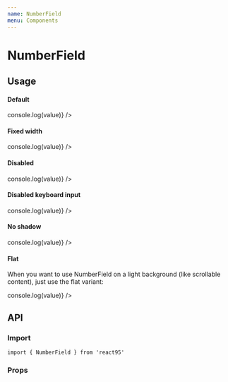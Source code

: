 ```yaml
---
name: NumberField
menu: Components
---
```



# NumberField

## Usage

#### Default

<Playground>
  <NumberField value={1991} onChange={value => console.log(value)} />
</Playground>

#### Fixed width

<Playground>
  <NumberField value={1991} width={94} onChange={value => console.log(value)} />
</Playground>

#### Disabled

<Playground>
  <NumberField disabled value={1991} onChange={value => console.log(value)} />
</Playground>

#### Disabled keyboard input

<Playground>
  <NumberField
    disableKeyboardInput
    value={1991}
    onChange={value => console.log(value)}
  />
</Playground>

#### No shadow

<Playground>
  <NumberField
    shadow={false}
    value={1991}
    onChange={value => console.log(value)}
  />
</Playground>

#### Flat

<Playground>
  <ScrollView style={{ padding: '2rem', width: '300px' }}>
    <p style={{ lineHeight: 1.3, marginBottom: '1rem' }}>
      When you want to use NumberField on a light background (like scrollable
      content), just use the flat variant:
    </p>
    <NumberField
      variant='flat'
      shadow={false}
      value={1991}
      onChange={value => console.log(value)}
    />
  </ScrollView>
</Playground>

## API

### Import

```
import { NumberField } from 'react95'
```

### Props

<Props of={NumberField} />
